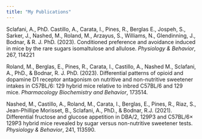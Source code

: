 ---
title: "My Publications"
---

Sclafani, A., PhD. Castillo, A., Carata, I., Pines, R., Berglas E., Jospeh, S., Sarker, J., Nashed, M., Roland, M., Arzayus, S., Williams, N., Glendinning, J., Bodnar, & R. J. PhD. (2023). Conditioned preference and avoidance induced in mice by the rare sugars      isomaltulose and allulose. *Physiology & Behavior*, 267, 114221

Roland, M., Berglas, E., Pines, R., Carata, I., Castillo, A., Nashed M., Sclafani, A., PhD., & Bodnar, R. J. PhD. (2023). Differential patterns of opioid and dopamine D1 receptor antagonism on nutritive and non-nutritive sweetener intakes in C57BL/6: 129 hybrid mice relative to inbred C57BL/6 and 129 mice. *Pharmacology Biochemistry and Behavior*, 173514. 

Nashed, M., Castillo, A., Roland, M., Carata, I., Berglas, E., Pines, R., Riaz, S., Jean-Phillipe Morisset, B., Sclafani, A., PhD., & Bodnar, R.J. (2021). Differential fructose and glucose appetition in DBA/2, 129P3 and C57BL/6× 129P3 hybrid mice revealed by sugar versus non-nutritive sweetener tests. *Physiology & Behavior*, 241, 113590. 
